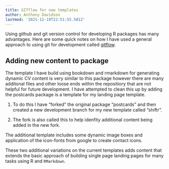 ```yaml
---
title: GITflow for new templates
author: Anthony Davidson
lastmod: '2021-12-19T22:51:55.581Z'
---
```


Using github and git version control for developing R packages has many advantages. Here are some quick notes on how I have used a general approach to using git for development called [gitflow]().

## Adding new content to package

The template I have build using bookdown and rmarkdown for generating dynamic CV content is very similar to this package however there are many additonal files and other loose ends within the repositiory that are not helpful for future development. I have attempted to clean this up by adding the postcards package is a template for my landing page template.

1. To do this I have "forked" the original package "postcards" and then created a new development branch for my new template called "shiftr".

2. The fork is also called this to help idenfity additional content being added in the new fork.

The additional template includes some dynamic image boxes and application of the icon-fonts from google to create contact icons.

These two additional variations on the current templates adds content that extends the basic approach of building single page landing pages for many tasks using R and `RMarkdown`.

